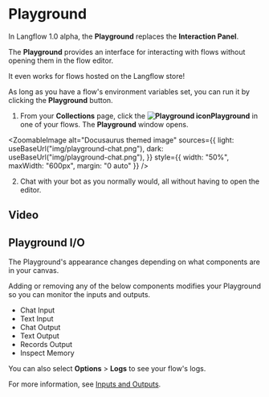 
# Playground

In Langflow 1.0 alpha, the **Playground** replaces the **Interaction Panel**.

The **Playground** provides an interface for interacting with flows without opening them in the flow editor.

It even works for flows hosted on the Langflow store!

As long as you have a flow's environment variables set, you can run it by clicking the **Playground** button.

1. From your **Collections** page, click the **![Playground icon](/logos/botmessage.svg)Playground** in one of your flows.
   The **Playground** window opens.

<ZoomableImage
  alt="Docusaurus themed image"
  sources={{
    light: useBaseUrl("img/playground-chat.png"),
    dark: useBaseUrl("img/playground-chat.png"),
  }}
  style={{ width: "50%", maxWidth: "600px", margin: "0 auto" }}
/>

2. Chat with your bot as you normally would, all without having to open the editor.

## Video

<div
  style={{ marginBottom: "20px", display: "flex", justifyContent: "center" }}
>
  <ReactPlayer playing controls url="/videos/langflow_playground.mp4" />
</div>

## Playground I/O

The Playground's appearance changes depending on what components are in your canvas.

Adding or removing any of the below components modifies your Playground so you can monitor the inputs and outputs.

* Chat Input
* Text Input
* Chat Output
* Text Output
* Records Output
* Inspect Memory

You can also select **Options** > **Logs** to see your flow's logs.

For more information, see [Inputs and Outputs](../components/inputs-and-outputs.mdx).

